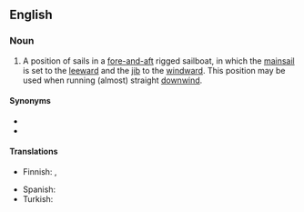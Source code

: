 {{also|goose-wing|goosewing}}
==English==

===Noun===
{{en-noun}}

# {{lb|en|nautical}} A position of sails in a [[fore-and-aft]] rigged sailboat, in which the [[mainsail]] is set to the [[leeward]] and the [[jib]] to the [[windward]]. This position may be used when running (almost) straight [[downwind]].

====Synonyms====
* {{l|en|gull wing}}
* {{l|en|wing and wing}}

====Translations====
{{trans-top|sail positioning}}
* Finnish: {{t+|fi|virsikirja}}, {{t|fi|virsari}}
{{trans-mid}}
* Spanish: {{t|es|orejas de burro}}
* Turkish: {{t-check|tr|ayıbacağı}}
{{trans-bottom}}